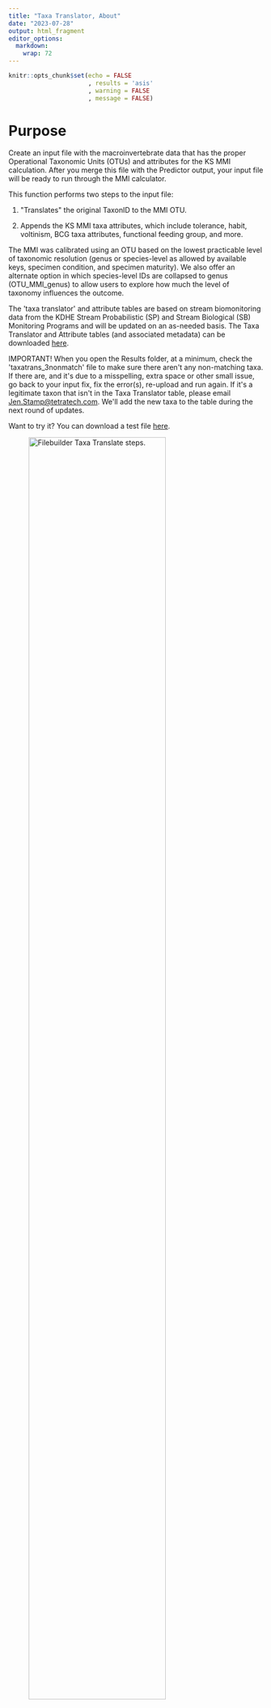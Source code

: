 ```yaml
---
title: "Taxa Translator, About"
date: "2023-07-28"
output: html_fragment
editor_options: 
  markdown: 
    wrap: 72
---
```


```r
knitr::opts_chunk$set(echo = FALSE
                      , results = 'asis'
                      , warning = FALSE
                      , message = FALSE)
```

# Purpose

Create an input file with the macroinvertebrate data that has the proper
Operational Taxonomic Units (OTUs) and attributes for the KS MMI
calculation. After you merge this file with the Predictor output, your
input file will be ready to run through the MMI calculator.

This function performs two steps to the input file:

1.  \"Translates\" the original TaxonID to the MMI OTU.

2.  Appends the KS MMI taxa attributes, which include tolerance, habit,
    voltinism, BCG taxa attributes, functional feeding group, and more.

The MMI was calibrated using an OTU based on the lowest practicable
level of taxonomic resolution (genus or species-level as allowed by
available keys, specimen condition, and specimen maturity). We also
offer an alternate option in which species-level IDs are collapsed to
genus (OTU_MMI_genus) to allow users to explore how much the level of
taxonomy influences the outcome.

The \'taxa translator\' and attribute tables are based on stream
biomonitoring data from the KDHE Stream Probabilistic (SP) and Stream
Biological (SB) Monitoring Programs and will be updated on an as-needed
basis. The Taxa Translator and Attribute tables (and associated
metadata) can be downloaded
<a href="https://github.com/Blocktt/KDHEtools/tree/main/inst/shiny-examples/KDHEtools/data/taxa_trans/" target="_blank">here</a>.

IMPORTANT! When you open the Results folder, at a minimum, check the
\'taxatrans_3nonmatch\' file to make sure there aren\'t any non-matching
taxa. If there are, and it\'s due to a misspelling, extra space or other
small issue, go back to your input fix, fix the error(s), re-upload and
run again. If it\'s a legitimate taxon that isn\'t in the Taxa
Translator table, please email
[Jen.Stamp\@tetratech.com](mailto:Jen.Stamp@tetratech.com). We\'ll add
the new taxa to the table during the next round of updates.

Want to try it? You can download a test file
<a href="https://github.com/Blocktt/ShinyAppDocuments/blob/main/KDHEtools/Example_Files/Test1_FileBuilder_TaxaAttr.csv/" target="_blank">here</a>.

![Filebuilder Taxa Translate
steps.](images/FileBuilder_TaxaTrans_About_Fig1.jpg){width="80%"}

# Input File

There are three required fields:

-   SampleID

-   TaxaID

-   Count of individuals (e.g., N_Taxa)

If you named the required fields differently in your input file, it's
ok. Click on the drop-down menus. The list of fields in your input file
will appear. Select the correct column headings.

Optional - if there are additional fields in the input file that you
want to carry through into the output file (e.g., stationID, collection
date, latitude, longitude), click on the 'Columns to keep in output'
box. The list of fields in your input file will appear. Click on the
fields that you want to include. If you change your mind and want to
remove a field, click on it and hit 'delete.'

IMPORTANT: Do not repeat the required columns. Do not include Life Stage
or other fields that are unique to the taxa and not the sample (such as
notes from the taxonomist). If a taxon occurs in more than one row for a
given sample, it will lead to double-counting of that taxon in the
richness metrics.
